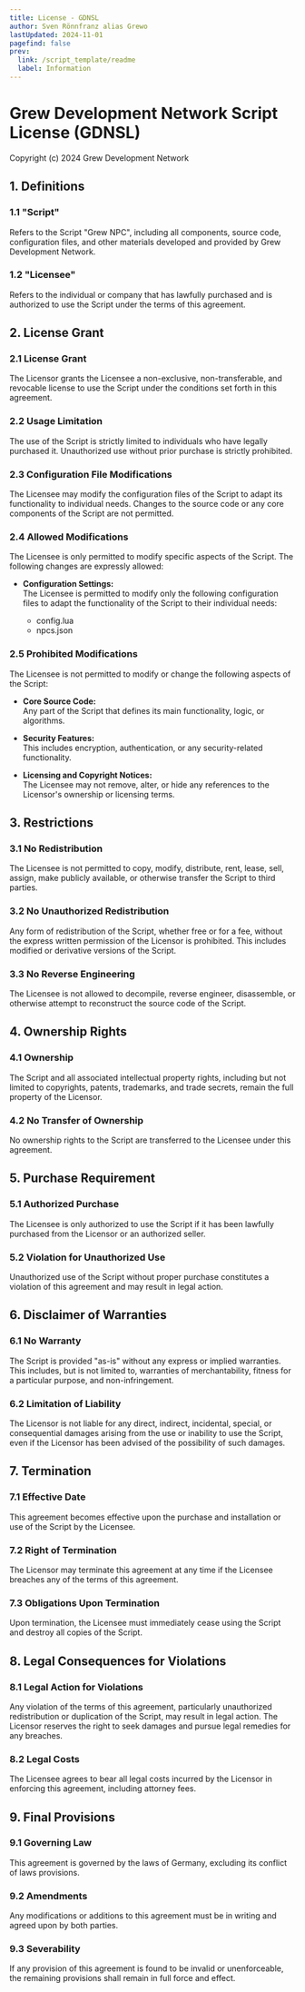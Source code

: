 ```yaml
---
title: License - GDNSL
author: Sven Rönnfranz alias Grewo
lastUpdated: 2024-11-01
pagefind: false
prev:
  link: /script_template/readme
  label: Information
---
```


# Grew Development Network Script License (GDNSL)
Copyright (c) 2024 Grew Development Network

## 1. Definitions

### 1.1 "Script"
Refers to the Script "Grew NPC", including all components, source code, configuration files, and other materials developed and provided by Grew Development Network.

### 1.2 "Licensee"
Refers to the individual or company that has lawfully purchased and is authorized to use the Script under the terms of this agreement.

## 2. License Grant

### 2.1 License Grant
The Licensor grants the Licensee a non-exclusive, non-transferable, and revocable license to use the Script under the conditions set forth in this agreement.

### 2.2 Usage Limitation
The use of the Script is strictly limited to individuals who have legally purchased it. Unauthorized use without prior purchase is strictly prohibited.

### 2.3 Configuration File Modifications
The Licensee may modify the configuration files of the Script to adapt its functionality to individual needs. Changes to the source code or any core components of the Script are not permitted.

### 2.4 Allowed Modifications
The Licensee is only permitted to modify specific aspects of the Script. The following changes are expressly allowed:

* **Configuration Settings:**<br/>
The Licensee is permitted to modify only the following configuration files to adapt the functionality of the Script to their individual needs:

    * config.lua
    * npcs.json

### 2.5 Prohibited Modifications
The Licensee is not permitted to modify or change the following aspects of the Script:

* **Core Source Code:**<br/>
Any part of the Script that defines its main functionality, logic, or algorithms.

* **Security Features:**<br/>
This includes encryption, authentication, or any security-related functionality.

* **Licensing and Copyright Notices:**<br/>
The Licensee may not remove, alter, or hide any references to the Licensor's ownership or licensing terms.

## 3. Restrictions

### 3.1 No Redistribution
The Licensee is not permitted to copy, modify, distribute, rent, lease, sell, assign, make publicly available, or otherwise transfer the Script to third parties.

### 3.2 No Unauthorized Redistribution
Any form of redistribution of the Script, whether free or for a fee, without the express written permission of the Licensor is prohibited. This includes modified or derivative versions of the Script.

### 3.3 No Reverse Engineering
The Licensee is not allowed to decompile, reverse engineer, disassemble, or otherwise attempt to reconstruct the source code of the Script.

## 4. Ownership Rights

### 4.1 Ownership
The Script and all associated intellectual property rights, including but not limited to copyrights, patents, trademarks, and trade secrets, remain the full property of the Licensor.

### 4.2 No Transfer of Ownership
No ownership rights to the Script are transferred to the Licensee under this agreement.

## 5. Purchase Requirement

### 5.1 Authorized Purchase
The Licensee is only authorized to use the Script if it has been lawfully purchased from the Licensor or an authorized seller.

### 5.2 Violation for Unauthorized Use
Unauthorized use of the Script without proper purchase constitutes a violation of this agreement and may result in legal action.

## 6. Disclaimer of Warranties

### 6.1 No Warranty
The Script is provided "as-is" without any express or implied warranties. This includes, but is not limited to, warranties of merchantability, fitness for a particular purpose, and non-infringement.

### 6.2 Limitation of Liability
The Licensor is not liable for any direct, indirect, incidental, special, or consequential damages arising from the use or inability to use the Script, even if the Licensor has been advised of the possibility of such damages.

## 7. Termination

### 7.1 Effective Date
This agreement becomes effective upon the purchase and installation or use of the Script by the Licensee.

### 7.2 Right of Termination
The Licensor may terminate this agreement at any time if the Licensee breaches any of the terms of this agreement.

### 7.3 Obligations Upon Termination
Upon termination, the Licensee must immediately cease using the Script and destroy all copies of the Script.

## 8. Legal Consequences for Violations

### 8.1 Legal Action for Violations
Any violation of the terms of this agreement, particularly unauthorized redistribution or duplication of the Script, may result in legal action. The Licensor reserves the right to seek damages and pursue legal remedies for any breaches.

### 8.2 Legal Costs
The Licensee agrees to bear all legal costs incurred by the Licensor in enforcing this agreement, including attorney fees.

## 9. Final Provisions

### 9.1 Governing Law
This agreement is governed by the laws of Germany, excluding its conflict of laws provisions.

### 9.2 Amendments
Any modifications or additions to this agreement must be in writing and agreed upon by both parties.

### 9.3 Severability
If any provision of this agreement is found to be invalid or unenforceable, the remaining provisions shall remain in full force and effect.
